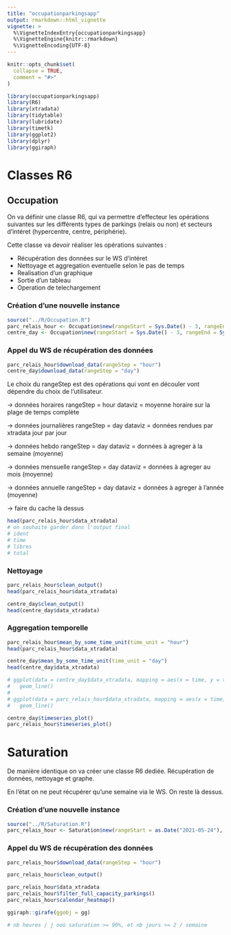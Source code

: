```yaml
---
title: "occupationparkingsapp"
output: rmarkdown::html_vignette
vignette: >
  %\VignetteIndexEntry{occupationparkingsapp}
  %\VignetteEngine{knitr::rmarkdown}
  %\VignetteEncoding{UTF-8}
---
```


```r
knitr::opts_chunk$set(
  collapse = TRUE,
  comment = "#>"
)
```

```r
library(occupationparkingsapp)
library(R6)
library(xtradata)
library(tidytable)
library(lubridate)
library(timetk)
library(ggplot2)
library(dplyr)
library(ggiraph)
```

# Classes R6

## Occupation 

On va définir une classe R6, qui va permettre d'effecteur les opérations suivantes sur les différents types de parkings (relais ou non) et secteurs d'intéret (hypercentre, centre, périphérie).

Cette classe va devoir réaliser les opérations suivantes :

- Récupération des données sur le WS d'intéret
- Nettoyage et aggregation eventuelle selon le pas de temps
- Realisation d'un graphique
- Sortie d'un tableau
- Operation de telechargement


### Création d'une nouvelle instance

```r
source("../R/Occupation.R")
parc_relais_hour <- Occupation$new(rangeStart = Sys.Date() - 3, rangeEnd = Sys.Date() - 1, localisation_parking = NA, parc_relais = TRUE)
centre_day <- Occupation$new(rangeStart = Sys.Date() - 3, rangeEnd = Sys.Date() - 1, localisation_parking = "centre", parc_relais = FALSE)
```

### Appel du WS de récupération des données

```r
parc_relais_hour$download_data(rangeStep = "hour")
centre_day$download_data(rangeStep = "day")

```
Le choix du rangeStep est des opérations qui vont en découler vont dépendre du choix de l'utilisateur.

-> données horaires
rangeStep = hour
dataviz = moyenne horaire sur la plage de temps complète

-> données journalières
rangeStep = day
dataviz = données rendues par xtradata jour par jour

-> données hebdo
rangeStep = day
dataviz = données à agreger à la semaine (moyenne)

-> données mensuelle
rangeStep = day
dataviz = données à agreger au mois (moyenne)

-> données annuelle
rangeStep = day
dataviz = données à agreger à l'année (moyenne)

-> faire du cache là dessus

```r
head(parc_relais_hour$data_xtradata)
# on souhaite garder dans l'output final
# ident
# time 
# libres
# total
```

### Nettoyage

```r
parc_relais_hour$clean_output()
head(parc_relais_hour$data_xtradata)

centre_day$clean_output()
head(centre_day$data_xtradata)

```

### Aggregation temporelle

```r
parc_relais_hour$mean_by_some_time_unit(time_unit = "hour")
head(parc_relais_hour$data_xtradata)

centre_day$mean_by_some_time_unit(time_unit = "day")
head(centre_day$data_xtradata)

```




```r
# ggplot(data = centre_day$data_xtradata, mapping = aes(x = time, y = taux_occupation, color = ident)) + 
#   geom_line()
# 
# ggplot(data = parc_relais_hour$data_xtradata, mapping = aes(x = time, y = taux_occupation, color = ident)) + 
#   geom_line()

centre_day$timeseries_plot()
parc_relais_hour$timeseries_plot()

```


# Saturation

De manière identique on va créer une classe R6 dediée.
Récupération de données, nettoyage et graphe.

En l'état on ne peut récupérer qu'une semaine via le WS. On reste là dessus.



### Création d'une nouvelle instance

```r
source("../R/Saturation.R")
parc_relais_hour <- Saturation$new(rangeStart = as.Date("2021-05-24"), rangeEnd = as.Date("2021-05-31"), localisation_parking = NA, parc_relais = TRUE)
```

### Appel du WS de récupération des données

```r
parc_relais_hour$download_data(rangeStep = "hour")
```

```r
parc_relais_hour$clean_output()
```

```r
parc_relais_hour$data_xtradata
parc_relais_hour$filter_full_capacity_parkings()
parc_relais_hour$calendar_heatmap()

ggiraph::girafe(ggobj = gg)

# nb heures / j ooù saturation >= 90%, et nb jours >= 2 / semaine
```

